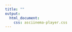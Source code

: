 ```yaml
---
title: ""
output: 
  html_document:
    css: asciinema-player.css
---
```


<asciinema-player src="install.cast"></asciinema-player>

<script src="asciinema-player.js" async data-autoplay="true" data-size="small" theme="solarized-light" width="760"></script>

